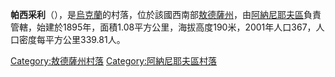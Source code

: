{{coord|47|36|40|N|29|56|16|E|scale:30000|display=title}}

'''帕西采利'''（{{lang-uk|Пасицели}}），是[[烏克蘭|烏克蘭]]的村落，位於該國西南部[[敖德薩州|敖德薩州]]，由[[阿納尼耶夫區|阿納尼耶夫區]]負責管轄，始建於1895年，面積1.08平方公里，海拔高度190米，2001年人口367，人口密度每平方公里339.81人。

{{DEFAULTSORT:Пасицели}}
[[Category:敖德薩州村落|Category:敖德薩州村落]]
[[Category:阿納尼耶夫區村落|Category:阿納尼耶夫區村落]]


{{Odessa-geo-stub}}